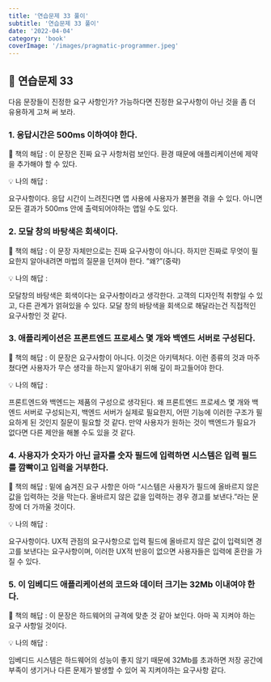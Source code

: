 ```yaml
---
title: '연습문제 33 풀이'
subtitle: '연습문제 33 풀이'
date: '2022-04-04'
category: 'book'
coverImage: '/images/pragmatic-programmer.jpeg'
---
```


## 📌 연습문제 33

다음 문장들이 진정한 요구 사항인가? 가능하다면 진정한 요구사항이 아닌 것을 좀 더 유용하게 고쳐 써 보라.

### 1. 응답시간은 500ms 이하여야 한다.

📖 책의 해답 : 이 문장은 진짜 요구 사항처럼 보인다. 환경 때문에 애플리케이션에 제약을 추가해야 할 수 있다.

💡 나의 해답 :

요구사항이다. 응답 시간이 느려진다면 앱 사용에 사용자가 불편을 겪을 수 있다. 아니면 모든 결과가 500ms 안에 출력되어야하는 앱일 수도 있다.

### 2. 모달 창의 바탕색은 회색이다.

📖 책의 해답 : 이 문장 자체만으로는 진짜 요구사항이 아니다. 하지만 진짜로 무엇이 필요한지 알아내려면 마법의 질문을 던져야 한다. ”왜?”(중략)

💡 나의 해답 :

모달창의 바탕색은 회색이다는 요구사항이라고 생각한다. 고객의 디자인적 취향일 수 있고, 다른 관계가 얽혀있을 수 있다. 모달 창의 바탕색을 회색으로 해달라는건 직접적인 요구사항인 것 같다.

### 3. 애플리케이션은 프론트엔드 프로세스 몇 개와 백엔드 서버로 구성된다.

📖 책의 해답 : 이 문장은 요구사항이 아니다. 이것은 아키텍처다. 이런 종류의 것과 마주쳤다면 사용자가 무슨 생각을 하는지 알아내기 위해 깊이 파고들어야 한다.

💡 나의 해답 :

프론트엔드와 백엔드는 제품의 구성으로 생각된다. 왜 프론트엔드 프로세스 몇 개와 백엔드 서버로 구성되는지, 백엔드 서버가 실제로 필요한지, 어떤 기능에 이러한 구조가 필요하게 된 것인지 질문이 필요할 것 같다. 만약 사용자가 원하는 것이 백엔드가 필요가 없다면 다른 제안을 해볼 수도 있을 것 같다.

### 4. 사용자가 숫자가 아닌 글자를 숫자 필드에 입력하면 시스템은 입력 필드를 깜빡이고 입력을 거부한다.

📖 책의 해답 : 밑에 숨겨진 요구 사항은 아마 “시스템은 사용자가 필드에 올바르지 않은 값을 입력하는 것을 막는다. 올바르지 않은 값을 입력하는 경우 경고를 보낸다.”라는 문장에 더 가까울 것이다.

💡 나의 해답 :

요구사항이다. UX적 관점의 요구사항으로 입력 필드에 올바르지 않은 값이 입력되면 경고를 보낸다는 요구사항이며, 이러한 UX적 반응이 없으면 사용자들은 입력에 혼란을 가질 수 있다.

### 5. 이 임베디드 애플리케이션의 코드와 데이터 크기는 32Mb 이내여야 한다.

📖 책의 해답 : 이 문장은 하드웨어의 규격에 맞춘 것 같아 보인다. 아마 꼭 지켜야 하는 요구 사항일 것이다.

💡 나의 해답 :

임베디드 시스템은 하드웨어의 성능이 좋지 않기 때문에 32Mb를 초과하면 저장 공간에 부족이 생기거나 다른 문제가 발생할 수 있어 꼭 지켜야하는 요구사항 같다.
